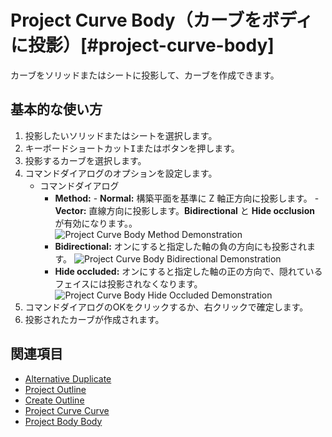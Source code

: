 
# Project Curve Body（カーブをボディに投影）[#project-curve-body]

<Reference shortcut="I" command="Project Curve Body" button="コマンドバー右"  buttonIcon='button-project'/>

カーブをソリッドまたはシートに投影して、カーブを作成できます。

## 基本的な使い方

1. 投影したいソリッドまたはシートを選択します。
2. キーボードショートカット<kbd>I</kbd>またはボタンを押します。
3. 投影するカーブを選択します。
4. コマンドダイアログのオプションを設定します。
   - <Kst>コマンドダイアログ</Kst>
      - **Method:**
            - **Normal:** 構築平面を基準に Z 軸正方向に投影します。
            - **Vector:** 直線方向に投影します。**Bidirectional** と **Hide occlusion** が有効になります。。
            ![Project Curve Body Method Demonstration](/img/project-curve-body-method.png)
      - **Bidirectional:** オンにすると指定した軸の負の方向にも投影されます。
            ![Project Curve Body Bidirectional Demonstration](/img/project-curve-body-bidirectional.png)
      - **Hide occluded:** オンにすると指定した軸の正の方向で、隠れているフェイスには投影されなくなります。
            ![Project Curve Body Hide Occluded Demonstration](/img/project-curve-body-hide-occluded.png)
5. コマンドダイアログのOKをクリックするか、右クリックで確定します。
6. 投影されたカーブが作成されます。

## 関連項目
- [Alternative Duplicate](alternative-duplicate)
- [Project Outline](project-outline)
- [Create Outline](create-outline)
- [Project Curve Curve](project-curve-curve)
- [Project Body Body](project-body-body)
